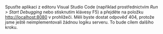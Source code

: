 Spusťte aplikaci z editoru Visual Studio Code (například prostřednictvím _Run > Start Debugging_
nebo stisknutím klávesy F5) a přejděte na položku [http://localhost:8080](http://localhost:8080)
v prohlížeči. Měli byste dostat odpověď 404, protože jsme ještě neimplementovali žádnou logiku serveru.
To bude cílem dalšího kroku.